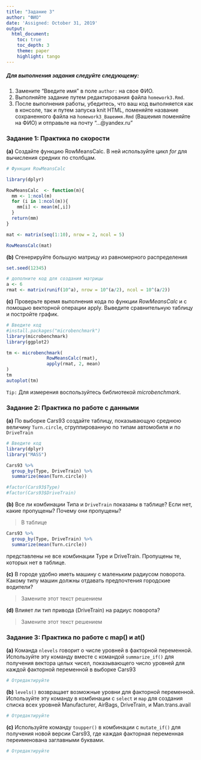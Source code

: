 ---
title: "Задание 3"
author: "ФИО"
date: 'Assigned: October 31, 2019'
output: 
  html_document:
    toc: true
    toc_depth: 3
    theme: paper
    highlight: tango
---

##### Для выполнения задания следуйте следующему:

1. Замените "Введите имя" в поле `author:` на свое ФИО.
2. Выполняйте задание путем редактирования файла `homework3.Rmd`.
3. После выполнения работы, убедитесь, что ваш код выполняется как в консоле, так и путем запуска knit HTML, поменяйте название сохраненного файла на `homework3_Вашеимя.Rmd` (Вашеимя поменяйте на ФИО) и отправьте на почту "...@yandex.ru"

### Задание 1: Практика по скорости

**(a)** Создайте функцию RowMeansCalc. В ней используйте цикл *for* для вычисления средних по столбцам. 
```{r, eval = FALSE}
# Функция RowMeansCalc

library(dplyr)

RowMeansCalc  <- function(m){
  mm <- 1:ncol(m)
  for (i in 1:ncol(m)){
    mm[i] <- mean(m[,i])
  }
  return(mm)
}

mat <- matrix(seq(1:10), nrow = 2, ncol = 5)

RowMeansCalc(mat)

```

**(b)** Сгенерируйте большую матрицу из равномерного распределения
```{r, eval = FALSE}
set.seed(12345)

# дополните код для создания матрицы
a <- 6
rmat <- matrix(runif(10^a), nrow = 10^(a/2), ncol = 10^(a/2))

```

**(c)** Проверьте время выполнения кода по функции *RowMeansCalc* и с помощью векторной операции apply. Выведите сравнительную таблицу и постройте график.

```{r, eval = FALSE}
# Введите код
#install.packages("microbenchmark")
library(microbenchmark)
library(ggplot2)

tm <- microbenchmark(
               RowMeansCalc(rmat),
               apply(rmat, 2, mean)
)
tm
autoplot(tm)

```
`Tip:` Для измерения воспользуйтесь библиотекой *microbenchmark*.

### Задание 2: Практика по работе с данными

**(a)** По выборке Cars93 создайте таблицу, показывающую среднюю величину `Turn.circle`, сгруппированную по типам автомобиля и по `DriveTrain`
```{r, eval = FALSE}
# Введите код
library(dplyr)
library("MASS")

Cars93 %>%
  group_by(Type, DriveTrain) %>%
  summarize(mean(Turn.circle))

#factor(Cars93$Type)
#factor(Cars93$DriveTrain)

```

**(b)** Все ли комбинации Типа и `DriveTrain` показаны в таблице? Если нет, какие пропущены? Почему они пропущены?

> В таблице
```{r, echo=FALSE, results='markup'}
Cars93 %>%
  group_by(Type, DriveTrain) %>%
  summarize(mean(Turn.circle))
```
представлены не все комбинации Type и DriveTrain. Пропущены те, которых нет в таблице.


**(c)** В городе удобно иметь машину с маленьким радиусом поворота. Какому типу машин должны отдавать предпочтения городские водители?

> Замените этот текст решением

**(d)** Влияет ли тип привода (DriveTrain) на радиус поворота?

> Замените этот текст решением

### Задание 3: Практика по работе с map() и at()

**(a)** Команда `nlevels` говорит о числе уровней в факторной переменной. Используйте эту команду вместе с командой `summarize_if()` для получения вектора целых чисел, показывающего число уровней для каждой факторной переменной в выборке Cars93

```{r, eval = FALSE}
# Отредактируйте
```

**(b)** `levels()` возвращает возможные уровни для факторной переменной. Используйте эту команду в комбинации с `select` и `map` для создания списка всех уровней  Manufacturer, AirBags, DriveTrain, и Man.trans.avail 

```{r, eval = FALSE}
# Отредактируйте
```

**(c)** Используйте команду `toupper()` в комбинации с 
`mutate_if()` для получения новой версии Cars93, где каждая факторная переменная переименована заглавными буквами.

```{r, eval = FALSE}
# Отредактируйте
```


